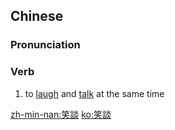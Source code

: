 {{also|笑谈}}
==Chinese==
{{zh-forms|s=笑谈}}

===Pronunciation===
{{zh-pron
|m=xiàotán
|c=siu3 taam4
|h=pfs=seu-thàm
|mn=qz,xm,zz:siàu-tâm/tw:chhiàu-tâm/qz,twv,xm,zz:chhiò-tâm
|cat=v
}}

===Verb===
{{zh-verb}}

# to [[laugh]] and [[talk]] at the same time

[[zh-min-nan:笑談]]
[[ko:笑談]]